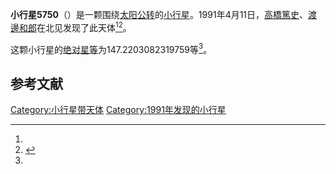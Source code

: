 {{Infobox planet
| bgcolour = #FFFFC0
| name = 5750 Kandatai
| symbol = 
| image = 
| caption = 
| discovery = yes
| discovery_ref = 
| discoverer = [[高橋篤史|高橋篤史]]、[[渡邊和郎|渡邊和郎]]
| discovery_site = [[北见|北见]] 
| discovered = 1991年4月11日
| designations = yes
| mp_name = 
| named_after = 
| alt_names = 1991 GG1/ 1970 ES3 / 1975 EH2 / 1978 UZ2 / 1980 BZ / 1980 EH / 1985 BG2 / 1988 RQ13
| mp_category = [[主带小行星|主带小行星]]
| orbit_ref = <ref name="a">[http://ssd.jpl.nasa.gov/sbdb.cgi?sstr=5750 5750 Kandatai] {{Wayback|url=http://ssd.jpl.nasa.gov/sbdb.cgi?sstr=5750 |date=20140825032933 }}，小行星數據庫瀏覽器（JPL Small-Body Database Browser）－[[美国国家航空航天局|美国国家航空航天局]]喷气推进实验室</ref>
| epoch = 2456400.5 (2013年4月18日更新)
| aphelion = {{convert|3.141858340034984|AU|km|3|abbr=on|lk=out}}
| perihelion = {{convert|2.838607260143709|AU|km|3|abbr=on}}
| semimajor = {{convert|2.990232800089347|AU|km|3|abbr=on}}
| eccentricity = 0.050706935
| period = 1888.669332 [[日|日]]<br />5.17[[儒略年|儒略年]]
| avg_speed = 
| inclination = 9.903885253865104
| asc_node = 333.1256513363579
| mean_anomaly = 
| arg_peri = 147.2203082319759
| satellites = 
| physical_characteristics = yes
| dimensions = 
| mass = 
| density = 
| surface_grav = 
| escape_velocity = 
| sidereal_day = 
| axial_tilt = 
| pole_ecliptic_lat = 
| pole_ecliptic_lon = 
| albedo = 
| temperatures= 
| temp_name1 = 
| mean_temp_1 = 
| max_temp_1 = 
| temp_name2 = 
| max_temp_2 = 
| spectral_type = 
| abs_magnitude = 147.2203082319759
}}

'''小行星5750'''（{{lang-en|5750 Kandatai}}）是一颗围绕[[太阳|太阳]][[公转|公转]]的[[小行星|小行星]]。1991年4月11日，[[高橋篤史|高橋篤史]]、[[渡邊和郎|渡邊和郎]]在北见发现了此天体<ref name="a" /><ref>{{cite news|title=小行星列表|url=http://cfa-www.harvard.edu/iau/lists/NumberedMPs.txt|accessdate=2013-07-08|newspaper=哈佛大学|archive-date=2008-05-17|archive-url=https://web.archive.org/web/20080517010638/http://cfa-www.harvard.edu/iau/lists/NumberedMPs.txt|dead-url=no}}</ref>。

这颗小行星的[[绝对星等|绝对星等]]为147.2203082319759等<ref name="a" />。

==参考文献==
{{reflist}}
{{Minor Planet Number|[[小行星5749|小行星5749]]|[[小行星5751|小行星5751]]}}

{{小天体}}

[[Category:小行星带天体|Category:小行星带天体]]
[[Category:1991年发现的小行星|Category:1991年发现的小行星]]

{{asteroid-stub}}